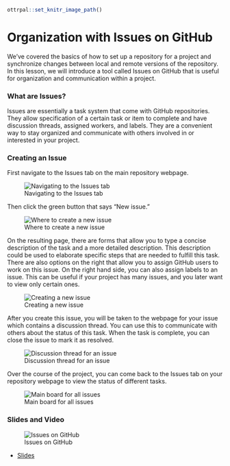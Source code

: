 ```r
ottrpal::set_knitr_image_path()
```

# Organization with Issues on GitHub

We've covered the basics of how to set up a repository for a project and synchronize changes between local and remote versions of the repository. In this lesson, we will introduce a tool called Issues on GitHub that is useful for organization and communication within a project.

### What are Issues?

Issues are essentially a task system that come with GitHub repositories. They allow specification of a certain task or item to complete and have discussion threads, assigned workers, and labels. They are a convenient way to stay organized and communicate with others involved in or interested in your project.

### Creating an Issue

First navigate to the Issues tab on the main repository webpage.


![Navigating to the Issues tab](https://docs.google.com/presentation/d/1G8ftZ6_UzNyYfcDoLKHhp2GpDtd20cln0vnJpHiUpFE/export/png?id=1G8ftZ6_UzNyYfcDoLKHhp2GpDtd20cln0vnJpHiUpFE&pageid=g3917a587ee_0_0)

Then click the green button that says "New issue."


![Where to create a new issue](https://docs.google.com/presentation/d/1G8ftZ6_UzNyYfcDoLKHhp2GpDtd20cln0vnJpHiUpFE/export/png?id=1G8ftZ6_UzNyYfcDoLKHhp2GpDtd20cln0vnJpHiUpFE&pageid=g3917a587ee_0_12)

On the resulting page, there are forms that allow you to type a concise description of the task and a more detailed description. This description could be used to elaborate specific steps that are needed to fulfill this task. There are also options on the right that allow you to assign GitHub users to work on this issue. On the right hand side, you can also assign labels to an issue. This can be useful if your project has many issues, and you later want to view only certain ones.


![Creating a new issue](https://docs.google.com/presentation/d/1G8ftZ6_UzNyYfcDoLKHhp2GpDtd20cln0vnJpHiUpFE/export/png?id=1G8ftZ6_UzNyYfcDoLKHhp2GpDtd20cln0vnJpHiUpFE&pageid=g3917a587ee_0_19)

After you create this issue, you will be taken to the webpage for your issue which contains a discussion thread. You can use this to communicate with others about the status of this task. When the task is complete, you can close the issue to mark it as resolved.


![Discussion thread for an issue](https://docs.google.com/presentation/d/1G8ftZ6_UzNyYfcDoLKHhp2GpDtd20cln0vnJpHiUpFE/export/png?id=1G8ftZ6_UzNyYfcDoLKHhp2GpDtd20cln0vnJpHiUpFE&pageid=g3917a587ee_0_30)

Over the course of the project, you can come back to the Issues tab on your repository webpage to view the status of different tasks.


![Main board for all issues](https://docs.google.com/presentation/d/1G8ftZ6_UzNyYfcDoLKHhp2GpDtd20cln0vnJpHiUpFE/export/png?id=1G8ftZ6_UzNyYfcDoLKHhp2GpDtd20cln0vnJpHiUpFE&pageid=g3917a587ee_0_44)

### Slides and Video

![Issues on GitHub](https://www.youtube.com/watch?v=f_SlMKNNmIA)

* [Slides](https://docs.google.com/presentation/d/1G8ftZ6_UzNyYfcDoLKHhp2GpDtd20cln0vnJpHiUpFE/edit?usp=sharing)
